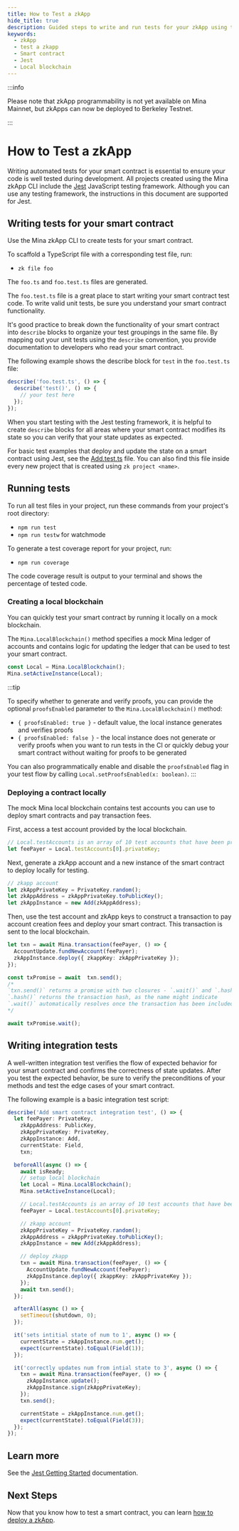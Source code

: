 ```yaml
---
title: How to Test a zkApp
hide_title: true
description: Guided steps to write and run tests for your zkApp using the Jest JavaScript testing framework, create and run tests, create a local blockchain, deploy a contract locally, and write integration tests.
keywords:
  - zkApp
  - test a zkapp
  - Smart contract
  - Jest
  - Local blockchain
---
```


:::info

Please note that zkApp programmability is not yet available on Mina Mainnet, but
zkApps can now be deployed to Berkeley Testnet.

:::

# How to Test a zkApp

Writing automated tests for your smart contract is essential to ensure your code is well tested during development. All projects created using the Mina zkApp CLI include the [Jest](https://jestjs.io/) JavaScript testing framework. Although you can use any testing framework, the instructions in this document are supported for Jest.

## Writing tests for your smart contract

Use the Mina zkApp CLI to create tests for your smart contract.

To scaffold a TypeScript file with a corresponding test file, run:

- `zk file foo`

The `foo.ts` and `foo.test.ts` files are generated.

The `foo.test.ts` file is a great place to start writing your smart contract test code. To write valid unit tests, be sure you understand your smart contract functionality.

It's good practice to break down the functionality of your smart contract into `describe` blocks to organize your test groupings in the same file. By mapping out your unit tests using the `describe` convention, you provide documentation to developers who read your smart contract.

The following example shows the describe block for `test` in the `foo.test.ts` file:

```ts
describe('foo.test.ts', () => {
  describe('test()', () => {
    // your test here
  });
});
```

When you start testing with the Jest testing framework, it is helpful to create `describe` blocks for all areas where your smart contract modifies its state so you can verify that your state updates as expected.

For basic test examples that deploy and update the state on a smart contract using Jest, see the [Add.test.ts](https://github.com/o1-labs/zkapp-cli/blob/main/templates/project-ts/src/Add.test.ts) file. You can also find this file inside every new project that is created using `zk project <name>`.

## Running tests

To run all test files in your project, run these commands from your project's root directory:

- `npm run test` 
- `npm run testw` for watchmode

To generate a test coverage report for your project, run:

- `npm run coverage`

The code coverage result is output to your terminal and shows the percentage of tested code.

### Creating a local blockchain

You can quickly test your smart contract by running it locally on a mock blockchain.

The `Mina.LocalBlockchain()` method specifies a mock Mina ledger of accounts and contains logic for updating the ledger that can be used to test your smart contract.

```ts
const Local = Mina.LocalBlockchain();
Mina.setActiveInstance(Local);
```

:::tip

To specify whether to generate and verify proofs, you can provide the optional `proofsEnabled` parameter to the `Mina.LocalBlockchain()` method:

- `{ proofsEnabled: true }` - default value, the local instance generates and verifies proofs
- `{ proofsEnabled: false }` - the local instance does not generate or verify proofs when you want to run tests in the CI or quickly debug your smart contract without waiting for proofs to be generated

You can also programmatically enable and disable the `proofsEnabled` flag in your test flow by calling `Local.setProofsEnabled(x: boolean)`.
:::

### Deploying a contract locally

The mock Mina local blockchain contains test accounts you can use to deploy smart contracts and pay transaction fees.

First, access a test account provided by the local blockchain.

```ts
// Local.testAccounts is an array of 10 test accounts that have been pre-filled with Mina
let feePayer = Local.testAccounts[0].privateKey;
```

Next, generate a zkApp account and a new instance of the smart contract to deploy locally for testing.

```ts
// zkapp account
let zkAppPrivateKey = PrivateKey.random();
let zkAppAddress = zkAppPrivateKey.toPublicKey();
let zkAppInstance = new Add(zkAppAddress);
```

Then, use the test account and zkApp keys to construct a transaction to pay account creation fees and deploy your smart contract. This transaction is sent to the local blockchain.

```ts
let txn = await Mina.transaction(feePayer, () => {
  AccountUpdate.fundNewAccount(feePayer);
  zkAppInstance.deploy({ zkappKey: zkAppPrivateKey });
});

const txPromise = await  txn.send();
/*
`txn.send()` returns a promise with two closures - `.wait()` and `.hash()`
`.hash()` returns the transaction hash, as the name might indicate
`.wait()` automatically resolves once the transaction has been included in a block. this is redundant for the LocalBlockchain, but very helpful for live testnets
*/

await txPromise.wait();

```

## Writing integration tests

A well-written integration test verifies the flow of expected behavior for your smart contract and confirms the correctness of state updates. After you test the expected behavior, be sure to verify the preconditions of your methods and test the edge cases of your smart contract.

The following example is a basic integration test script:

```ts
describe('Add smart contract integration test', () => {
  let feePayer: PrivateKey,
    zkAppAddress: PublicKey,
    zkAppPrivateKey: PrivateKey,
    zkAppInstance: Add,
    currentState: Field,
    txn;

  beforeAll(async () => {
    await isReady;
    // setup local blockchain
    let Local = Mina.LocalBlockchain();
    Mina.setActiveInstance(Local);

    // Local.testAccounts is an array of 10 test accounts that have been pre-filled with Mina
    feePayer = Local.testAccounts[0].privateKey;

    // zkapp account
    zkAppPrivateKey = PrivateKey.random();
    zkAppAddress = zkAppPrivateKey.toPublicKey();
    zkAppInstance = new Add(zkAppAddress);

    // deploy zkapp
    txn = await Mina.transaction(feePayer, () => {
      AccountUpdate.fundNewAccount(feePayer);
      zkAppInstance.deploy({ zkappKey: zkAppPrivateKey });
    });
    await txn.send();
  });

  afterAll(async () => {
    setTimeout(shutdown, 0);
  });

  it('sets intitial state of num to 1', async () => {
    currentState = zkAppInstance.num.get();
    expect(currentState).toEqual(Field(1));
  });

  it('correctly updates num from intial state to 3', async () => {
    txn = await Mina.transaction(feePayer, () => {
      zkAppInstance.update();
      zkAppInstance.sign(zkAppPrivateKey);
    });
    txn.send();

    currentState = zkAppInstance.num.get();
    expect(currentState).toEqual(Field(3));
  });
});
```

## Learn more

See the [Jest Getting Started](https://jestjs.io/docs/getting-started) documentation.

## Next Steps

Now that you know how to test a smart contract, you can learn [how to deploy a zkApp](how-to-deploy-a-zkapp).
